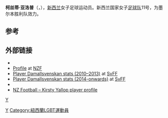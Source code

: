 {{Infobox football biography
| name              = 柯丝蒂·亚洛普
| image             = Kirsty Yallop 2.jpg
| image_size        = 170
| caption           = Yallop playing for [[New_Zealand_women's_national_football_team|New Zealand]] in 2011
| fullname          = Kirsty Lee Yallop<ref name="FIFA 2015">{{cite news |url=http://www.fifadata.com/document/FWWC/2015/pdf/FWWC_2015_SquadLists.pdf |title=List of Players – 2015 FIFA Women's World Cup |work=[[FIFA|Fédération Internationale de Football Association]] |accessdate=20 June 2015 |archive-date=2016-04-10 |archive-url=https://web.archive.org/web/20160410062327/http://www.fifadata.com/document/FWWC/2015/pdf/FWWC_2015_SquadLists.pdf |dead-url=no }}</ref>
| birth_date        = {{birth date and age|1986|11|4|df=y}}<ref name="FIFA 2015"/>
| birth_place       = [[Auckland|Auckland]], New Zealand<ref>[http://www.nzfootball.co.nz/people/kirsty-yallop/ Profile] {{Wayback|url=http://www.nzfootball.co.nz/people/kirsty-yallop/ |date=20150621065429 }} at [[New_Zealand_Football|NZF]]</ref>
| height            = {{height|m=1.64|precision=0}}<ref name="FIFA 2015"/>
| currentclub       = 
| clubnumber        = 
| position          = [[Midfielder|Midfielder]]
| years1            =           |caps1 =    |goals1 =    |clubs1 = [[Lynn-Avon_United|Lynn-Avon United]]
| years2            = 2009–2010 |caps2 = 10 |goals2 = 1  |clubs2 = [[Pali_Blues|Pali Blues]]
| years3            = 2010–2011 |caps3 = 21 |goals3 = 1  |clubs3 = [[Kristianstads_DFF|Kristianstads DFF]]
| years4            = 2011–2015 |caps4 = 85 |goals4 = 11 |clubs4 = [[Vittsjö_GIK|Vittsjö GIK]]
| years5            = 2015–2016 |caps5 = 8  |goals5 = 2  |clubs5 = [[Brisbane_Roar_FC_(W-League)|Brisbane Roar]]
| years6            = 2016      |caps6 = 17 |goals6 = 0  |clubs6 = [[Mallbackens_IF|Mallbackens]]
| years7            = 2016–2017 |caps7 = 3  |goals7 = 0  |clubs7 = [[Melbourne_Victory_FC_W-League|Melbourne Victory]]
| nationalyears1    = 2004      |nationalcaps1 =   |nationalgoals1 =    |nationalteam1 =[[New_Zealand_women's_national_under-20_football_team|New Zealand U-20]]
| nationalyears2    = 2004–2017    |nationalcaps2 = 90<ref>{{cite web |url= https://www.fifa.com/womensworldcup/players/player=252516/index.html |title= Profile |publisher= FIFA.com |accessdate= 20 June 2015 |archive-date= 2018-06-25 |archive-url= https://web.archive.org/web/20180625050258/https://www.fifa.com/womensworldcup/players/player=252516/index.html |dead-url= yes }}</ref> |nationalgoals2 = 12   |nationalteam2 =[[New_Zealand_women's_national_football_team|New Zealand]]
| pcupdate          = 27 October 2017
| ntupdate          = 16 June 2015
}}
'''柯丝蒂·亚洛普'''（'''{{lang-en|Kirsty Yallop}}'''，{{bd|1986年|11月4日}}），[[新西兰|新西兰]]女子足球运动员。新西兰国家女子[[足球队|足球队]]11号，为墨尔本胜利队效力。

==参考==
{{reflist}}

==外部链接==
*{{FIFA player|252516|Kirsty Yallop}}
* [https://web.archive.org/web/20150621065429/http://www.nzfootball.co.nz/people/kirsty-yallop/ Profile] at [[New_Zealand_Football|NZF]]
* [https://svenskfotboll.se/damallsvenskan/person/?playerid=6649 Player Damallsvenskan stats (2010–2013)] {{Wayback|url=https://svenskfotboll.se/damallsvenskan/person/?playerid=6649 |date=20131025221503 }} {{sv icon}} at [[Swedish_Football_Association|SvFF]]
* [https://svenskfotboll.se/damallsvenskan/person/?playerid=8218 Player Damallsvenskan stats (2014-onwards)] {{Wayback|url=https://svenskfotboll.se/damallsvenskan/person/?playerid=8218 |date=20150630232635 }} {{sv icon}} at [[Swedish_Football_Association|SvFF]]
* {{Soccerway|kirsty-yallop/55778}}
*[https://web.archive.org/web/20081121130429/http://www.nzsoccer.com/page/u20w_kirsty_yallop.html NZ Football – Kirsty Yallop player profile]
{{New Zealand-stub}}

[[Category:1986年出生|Y]]
[[分類:紐西蘭足球運動員|Y]]
[[Category:紐西蘭LGBT運動員|Category:紐西蘭LGBT運動員]]
